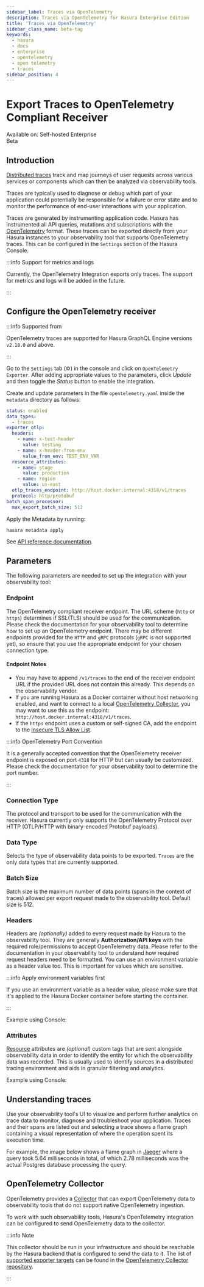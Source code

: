 ```yaml
---
sidebar_label: Traces via OpenTelemetry
description: Traces via OpenTelemetry for Hasura Enterprise Edition
title: 'Traces via OpenTelemetry'
sidebar_class_name: beta-tag
keywords:
  - hasura
  - docs
  - enterprise
  - opentelemetry
  - open telemetry
  - traces
sidebar_position: 4
---
```



# Export Traces to OpenTelemetry Compliant Receiver

<div className="badge-container">
  <div className="badge badge--primary heading-badge">Available on: Self-hosted Enterprise</div>
  <div className="badge badge-gray heading-badge">Beta</div>
</div>

## Introduction

[Distributed traces](/observability/tracing.mdx) track and map journeys of user requests across various services or
components which can then be analyzed via observability tools.

Traces are typically used to diagnose or debug which part of your application could potentially be responsible for a
failure or error state and to monitor the performance of end-user interactions with your application.

Traces are generated by instrumenting application code. Hasura has instrumented all API queries, mutations and
subscriptions with the [OpenTelemetry](https://opentelemetry.io/docs/concepts/signals/traces/) format. These traces can
be exported directly from your Hasura instances to your observability tool that supports OpenTelemetry traces. This can
be configured in the `Settings` section of the Hasura Console.

:::info Support for metrics and logs

Currently, the OpenTelemetry Integration exports only traces. The support for metrics and logs will be added in the
future.

:::

## Configure the OpenTelemetry receiver

:::info Supported from

OpenTelemetry traces are supported for Hasura GraphQL Engine versions `v2.18.0` and above.

:::

<Tabs groupId="user-preference" className="api-tabs">
<TabItem value="console" label="Console">

Go to the `Settings` tab (⚙) in the console and click on `OpenTelemetry Exporter`. After adding appropriate values to
the parameters, click _Update_ and then toggle the _Status_ button to enable the integration.

<Thumbnail
  src="/img/enterprise/open-telemetry-exporter_config-ui_2-18.png"
  alt="OpenTelemetry Configuration"
  width="1146px"
/>

</TabItem>
<TabItem value="cli" label="CLI">

Create and update parameters in the file `opentelemetry.yaml` inside the `metadata` directory as follows:

```yaml
status: enabled
data_types:
  - traces
exporter_otlp:
  headers:
    - name: x-test-header
      value: testing
    - name: x-header-from-env
      value_from_env: TEST_ENV_VAR
  resource_attributes:
    - name: stage
      value: production
    - name: region
      value: us-east
  otlp_traces_endpoint: http://host.docker.internal:4318/v1/traces
  protocol: http/protobuf
batch_span_processor:
  max_export_batch_size: 512
```

Apply the Metadata by running:

```bash
hasura metadata apply
```

</TabItem>
<TabItem value="api" label="API">

See [API reference documentation](/api-reference/metadata-api/observability.mdx#metadata-set-opentelemetry-config).

</TabItem>
</Tabs>

## Parameters

The following parameters are needed to set up the integration with your observability tool:

### Endpoint

The OpenTelemetry compliant receiver endpoint. The URL scheme (`http` or `https`) determines if SSL(TLS) should be used
for the communication. Please check the documentation for your observability tool to determine how to set up an
OpenTelemetry endpoint. There may be different endpoints provided for the `HTTP` and `gRPC` protocols (`gRPC` is not
supported yet), so ensure that you use the appropriate endpoint for your chosen connection type.

#### Endpoint Notes

- You may have to append `/v1/traces` to the end of the receiver endpoint URL if the provided URL does not contain this
  already. This depends on the observability vendor.
- If you are running Hasura as a Docker container without host networking enabled, and want to connect to a local
  [OpenTelemetry Collector](#opentelemetry-collector), you may want to use this as the endpoint:
  `http://host.docker.internal:4318/v1/traces`.
- If the `https` endpoint uses a custom or self-signed CA, add the endpoint to the
  [Insecure TLS Allow List](/deployment/tls-allow-list.mdx).

:::info OpenTelemetry Port Convention

It is a generally accepted convention that the OpenTelemetry receiver endpoint is exposed on port `4318` for HTTP but
can usually be customized. Please check the documentation for your observability tool to determine the port number.

:::

### Connection Type

The protocol and transport to be used for the communication with the receiver. Hasura currently only supports the
OpenTelemetry Protocol over HTTP (OTLP/HTTP with binary-encoded Protobuf payloads).

### Data Type

Selects the type of observability data points to be exported. `Traces` are the only data types that are currently
supported.

### Batch Size

Batch size is the maximum number of data points (spans in the context of traces) allowed per export request made to the
observability tool. Default size is 512.

### Headers

Headers are _(optionally)_ added to every request made by Hasura to the observability tool. They are generally
**Authorization/API keys** with the required role/permissions to accept OpenTelemetry data. Please refer to the
documentation in your observability tool to understand how required request headers need to be formatted. You can use an
environment variable as a header value too. This is important for values which are sensitive.

:::info Apply environment variables first

If you use an environment variable as a header value, please make sure that it's applied to the Hasura Docker container
before starting the container.

:::

Example using Console:

<Thumbnail
  src="/img/enterprise/open-telemetry-headers_config-ui-headers_2-18.png"
  alt="OpenTelemetry Header Console Configuration"
  width="745px"
/>

### Attributes

[Resource](https://opentelemetry.io/docs/reference/specification/overview/#resources) attributes are _(optional)_ custom
tags that are sent alongside observability data in order to identify the entity for which the observability data was
recorded. This is usually used to identify sources in a distributed tracing environment and aids in granular filtering
and analytics.

Example using Console:

<Thumbnail
  src="/img/enterprise/open-telemetry-headers_config-ui-attributes_2-18.png"
  alt="OpenTelemetry Attributes Console Configuration"
  width="745px"
/>

## Understanding traces

Use your observability tool's UI to visualize and perform further analytics on trace data to monitor, diagnose and
troubleshoot your application. Traces and their spans are listed out and selecting a trace shows a flame graph
containing a visual representation of where the operation spent its execution time.

For example, the image below shows a flame graph in [Jaeger](https://www.jaegertracing.io/) where a query took 5.64
milliseconds in total, of which 2.78 milliseconds was the actual Postgres database processing the query.

<Thumbnail
  src="/img/observability/jaeger-trace-flame-graph.png"
  alt="Flame graph for a trace entry in Jaeger"
  width="1146px"
/>

## OpenTelemetry Collector

OpenTelemetry provides a [Collector](https://opentelemetry.io/docs/collector/) that can export OpenTelemetry data to
observability tools that do not support native OpenTelemetry ingestion.

To work with such observability tools, Hasura's OpenTelemetry integration can be configured to send OpenTelemetry data
to the collector.

:::info Note

This collector should be run in your infrastructure and should be reachable by the Hasura backend that is configured to
send the data to it. The list of
[supported exporter targets](https://github.com/open-telemetry/opentelemetry-collector-contrib/tree/main/exporter) can
be found in the [OpenTelemetry Collector repository](https://github.com/open-telemetry/opentelemetry-collector-contrib).

:::
